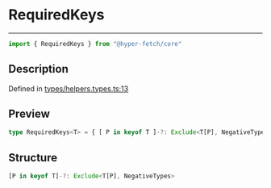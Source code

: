

# RequiredKeys

<div class="api-docs__separator" data-reactroot="">

---

</div><div class="api-docs__import" data-reactroot="">

```ts
import { RequiredKeys } from "@hyper-fetch/core"
```

</div><div class="api-docs__section">

## Description

</div><div class="api-docs__description"><span class="api-docs__do-not-parse">



</span></div><p class="api-docs__definition">

Defined in [types/helpers.types.ts:13](https://github.com/BetterTyped/hyper-fetch/blob/aff5c35a/packages/core/src/types/helpers.types.ts#L13)

</p><div class="api-docs__section">

## Preview

</div><div class="api-docs__preview type single">

```ts
type RequiredKeys<T> = { [ P in keyof T ]-?: Exclude<T[P], NegativeTypes> };
```

</div><div class="api-docs__section">

## Structure

</div><div class="api-docs__returns">

```ts
[P in keyof T]-?: Exclude<T[P], NegativeTypes>
```

</div>